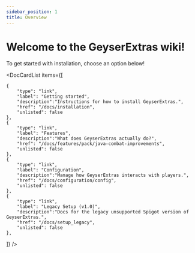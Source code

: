 ```yaml
---
sidebar_position: 1
title: Overview
---
```



# Welcome to the GeyserExtras wiki!

To get started with installation, choose an option below!


<DocCardList items={[
    
    {
        "type": "link",
        "label": "Getting started",
        "description":"Instructions for how to install GeyserExtras.",
        "href": "/docs/installation",
        "unlisted": false
    },
    {
        "type": "link",
        "label": "Features",
        "description":"What does GeyserExtras actually do?",
        "href": "/docs/features/pack/java-combat-improvements",
        "unlisted": false
    },
    {
        "type": "link",
        "label": "Configuration",
        "description":"Manage how GeyserExtras interacts with players.",
        "href": "/docs/configuration/config",
        "unlisted": false
    },
    {
        "type": "link",
        "label": "Legacy Setup (v1.0)",
        "description":"Docs for the legacy unsupported Spigot version of GeyserExtras.",
        "href": "/docs/setup_legacy",
        "unlisted": false
    },

]} />
